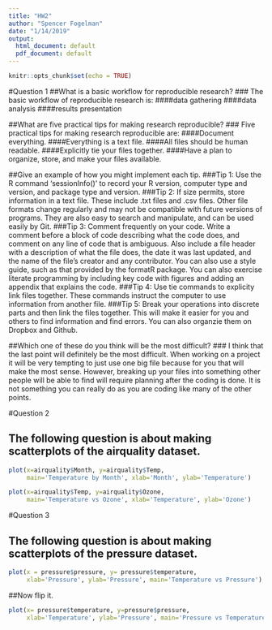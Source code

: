 ```yaml
---
title: "HW2"
author: "Spencer Fogelman"
date: "1/14/2019"
output:
  html_document: default
  pdf_document: default
---
```



```r
knitr::opts_chunk$set(echo = TRUE)
```

#Question 1
##What is a basic workflow for reproducible research?
### The basic workflow of reproducible research is:
####data gathering
####data analysis
####results presentation

##What are five practical tips for making research reproducible?
### Five practical tips for making research reproducible are:
####Document everything.
####Everything is a text file.
####All files should be human readable.
####Explicitly tie your files together.
####Have a plan to organize, store, and make your files available.

##Give an example of how you might implement each tip.
###Tip 1: Use the R command 'sessionInfo()' to record your R version, computer type and version, and package type and version.
###Tip 2: If size permits, store information in a text file. These include .txt files and .csv files. Other file formats change regularly and may not be compatible with future versions of programs. They are also easy to search and manipulate, and can be used easily by Git. 
###Tip 3: Comment frequently on your code. Write a comment before a block of code describing what the code does, and comment on any line of code that is ambiguous. Also include a file header with a description of what the file does, the date it was last updated, and the name of the file's creator and any contributor. You can also use a style guide, such as that provided by the formatR package. You can also exercise literate programming by including key code with figures and adding an appendix that explains the code.
###Tip 4: Use tie commands to explicity link files together. These commands instruct the computer to use information from another file.
###Tip 5: Break your operations into discrete parts and then link the files together. This will make it easier for you and others to find information and find errors. You can also organzie them on Dropbox and Github.

##Which one of these do you think will be the most difficult?
### I think that the last point will definitely be the most difficult. When working on a project it will be very tempting to just use one big file because for you that will make the most sense. However, breaking up your files into something other people will be able to find will require planning after the coding is done. It is not something you can really do as you are coding like many of the other points.

#Question 2

## The following question is about making scatterplots of the airquality dataset.
```r
plot(x=airquality$Month, y=airquality$Temp,
     main='Temperature by Month', xlab='Month', ylab='Temperature')

```

```r
plot(x=airquality$Temp, y=airquality$Ozone,
     main='Temperature vs Ozone', xlab='Temperature', ylab='Ozone')
```

#Question 3

## The following question is about making scatterplots of the pressure dataset.
```r
plot(x = pressure$pressure, y= pressure$temperature,
     xlab='Pressure', ylab='Pressure', main='Temperature vs Pressure')
```

##Now flip it.

```r
plot(x= pressure$temperature, y=pressure$pressure,
     xlab='Temperature', ylab='Pressure', main='Pressure vs Temperature')
```
